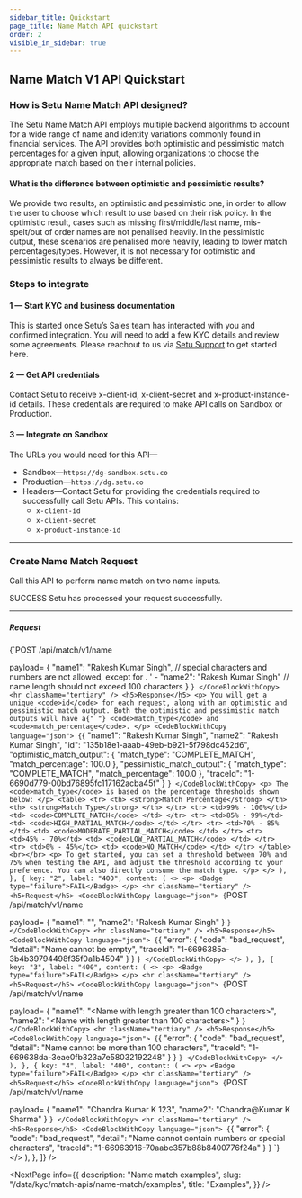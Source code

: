 ```yaml
---
sidebar_title: Quickstart
page_title: Name Match API quickstart
order: 2
visible_in_sidebar: true
---
```


## Name Match V1 API Quickstart

### How is Setu Name Match API designed?

The Setu Name Match API employs multiple backend algorithms to account for a wide range of name and identity variations commonly found in financial services.
The API provides both optimistic and pessimistic match percentages for a given input, allowing organizations to choose the appropriate match based on their internal policies.

#### What is the difference between optimistic and pessimistic results?

We provide two results, an optimistic and pessimistic one, in order to allow the user to choose which result to use based on their risk policy. In the optimistic result, cases such as missing first/middle/last name, mis-spelt/out of order names are not penalised heavily.
In the pessimistic output, these scenarios are penalised more heavily, leading to lower match percentages/types. However, it is not necessary for optimistic and pessimistic results to always be different.

### Steps to integrate

#### 1 — Start KYC and business documentation

This is started once Setu’s Sales team has interacted with you and confirmed integration. You will need to add a few KYC details and review some agreements. Please reachout to us via <a href="https://setu.co/support" target="_blank">Setu Support</a> to get started here.

#### 2 — Get API credentials

Contact Setu to receive x-client-id, x-client-secret and x-product-instance-id details. These credentials are required to make API calls on Sandbox or Production.

#### 3 — Integrate on Sandbox

The URLs you would need for this API—

- Sandbox—`https://dg-sandbox.setu.co`
- Production—`https://dg.setu.co`
- Headers—Contact Setu for providing the credentials required to successfully call Setu APIs. This contains:
  - `x-client-id`
  - `x-client-secret`
  - `x-product-instance-id`

<hr className="primary" />

### Create Name Match Request

Call this API to perform name match on two name inputs.

<Row>
  <Portion desktopSpan="whole">
    <Tabs
      tabs={[
        {
          key: "1",
          label: "201",
          content: (
            <>
              <p>
                <Badge type="success">SUCCESS</Badge> Setu has processed your
                request successfully.
              </p>
              <hr className="tertiary" />
              <h5>Request</h5>
              <CodeBlockWithCopy language="json">
                {`POST /api/match/v1/name 
 
payload= { 
    "name1": "Rakesh Kumar Singh", // special characters and numbers are not allowed, except for . ' -
    "name2": "Rakesh Kumar Singh"  // name length should not exceed 100 characters
 } `}
              </CodeBlockWithCopy>
              <hr className="tertiary" />
              <h5>Response</h5>
              <p>
                You will get a unique <code>id</code> for each request, along
                with an optimistic and pessimistic match output. Both the
                optimistic and pessimistic match outputs will have a{" "}
                <code>match_type</code> and <code>match_percentage</code>.
              </p>
              <CodeBlockWithCopy language="json">
                {`{
    "name1": "Rakesh Kumar Singh",
    "name2": "Rakesh Kumar Singh",
    "id": "135b18e1-aaab-49eb-b921-5f798dc452d6",
    "optimistic_match_output": {
        "match_type": "COMPLETE_MATCH",
        "match_percentage": 100.0
    },
    "pessimistic_match_output": {
        "match_type": "COMPLETE_MATCH",
        "match_percentage": 100.0
    },
    "traceId": "1-6690d779-00bd76895fc117162acba45f"
} `}
              </CodeBlockWithCopy>
              <p>
                The <code>match_type</code> is based on the percentage
                thresholds shown below:
              </p>
              <table>
                <tr>
                  <th>
                    <strong>Match Percentage</strong>
                  </th>
                  <th>
                    <strong>Match Type</strong>
                  </th>
                </tr>
                <tr>
                  <td>99% - 100%</td>
                  <td>
                    <code>COMPLETE_MATCH</code>
                  </td>
                </tr>
                <tr>
                  <td>85% - 99%</td>
                  <td>
                    <code>HIGH_PARTIAL_MATCH</code>
                  </td>
                </tr>
                <tr>
                  <td>70% - 85%</td>
                  <td>
                    <code>MODERATE_PARTIAL_MATCH</code>
                  </td>
                </tr>
                <tr>
                  <td>45% - 70%</td>
                  <td>
                    <code>LOW_PARTIAL_MATCH</code>
                  </td>
                </tr>
                <tr>
                  <td>0% - 45%</td>
                  <td>
                    <code>NO_MATCH</code>
                  </td>
                </tr>
              </table>
              <br></br>
              <p>
                To get started, you can set a threshold between 70% and 75% when
                testing the API, and adjust the threshold according to your
                preference. You can also directly consume the match type.
              </p>
            </>
          ),
        },
        {
          key: "2",
          label: "400",
          content: (
            <>
              <p>
                <Badge type="failure">FAIL</Badge>
              </p>
              <hr className="tertiary" />
              <h5>Request</h5>
              <CodeBlockWithCopy language="json">
                {`POST /api/match/v1/name 
 
payload= { 
    "name1": "",
    "name2": "Rakesh Kumar Singh"
 } `}
              </CodeBlockWithCopy>
              <hr className="tertiary" />
              <h5>Response</h5>
              <CodeBlockWithCopy language="json">
                {`{
    "error": {
        "code": "bad_request",
        "detail": "Name cannot be empty",
        "traceId": "1-6696385a-3b4b39794498f35f0a1b4504"
    }
} `}
              </CodeBlockWithCopy>
            </>
          ),
        },
        {
          key: "3",
          label: "400",
          content: (
            <>
              <p>
                <Badge type="failure">FAIL</Badge>
              </p>
              <hr className="tertiary" />
              <h5>Request</h5>
              <CodeBlockWithCopy language="json">
                {`POST /api/match/v1/name 
 
payload= { 
    "name1": "<Name with length greater than 100 characters>",
    "name2": "<Name with length greater than 100 characters>"
 } `}
              </CodeBlockWithCopy>
              <hr className="tertiary" />
              <h5>Response</h5>
              <CodeBlockWithCopy language="json">
                {`{
    "error": {
        "code": "bad_request",
        "detail": "Name cannot be more than 100 characters",
        "traceId": "1-669638da-3eae0fb323a7e58032192248"
    }
} `}
              </CodeBlockWithCopy>
            </>
          ),
        },
        {
          key: "4",
          label: "400",
          content: (
            <>
              <p>
                <Badge type="failure">FAIL</Badge>
              </p>
              <hr className="tertiary" />
              <h5>Request</h5>
              <CodeBlockWithCopy language="json">
                {`POST /api/match/v1/name 
 
payload= { 
    "name1": "Chandra Kumar K 123",
    "name2": "Chandra@Kumar K Sharma"
 } `}
              </CodeBlockWithCopy>
              <hr className="tertiary" />
              <h5>Response</h5>
              <CodeBlockWithCopy language="json">
                {`{
    "error": {
        "code": "bad_request",
        "detail": "Name cannot contain numbers or special characters",
        "traceId": "1-66963916-70aabc357b88b8400776f24a"
    }
} `}
              </CodeBlockWithCopy>
            </>
          ),
        },
      ]}
    />
  </Portion>
</Row>

<NextPage
  info={{
    description: "Name match examples",
    slug: "/data/kyc/match-apis/name-match/examples",
    title: "Examples",
  }}
/>

<WasPageHelpful />
